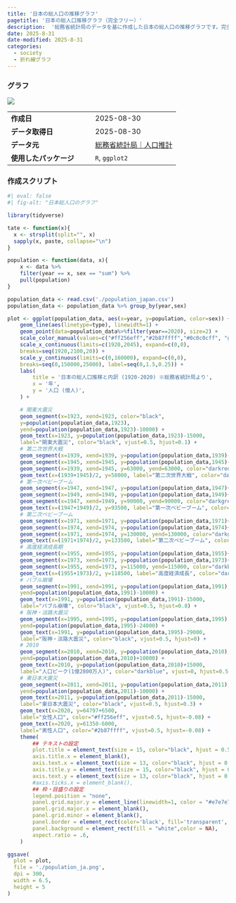 ```yaml
---
title: '日本の総人口の推移グラフ'
pagetitle: '日本の総人口推移グラフ（完全フリー）'
description:  '総務省統計局のデータを基に作成した日本の総人口の推移グラフです。完全フリーで公開しています。'
date: 2025-8-31
date-modified: 2025-8-31
categories:
  - society
  - 折れ線グラフ
---
```


### グラフ

::: {.bg-gray-container}
::: {.content-container}
![](./population_ja.png){fig-alt="日本国人口推移と予測のグラフ"}

|        |        |
| ------ | ------ |
| **作成日** | 2025-08-30 |
| **データ取得日** | 2025-08-30 |
| **データ元** | [総務省統計局｜人口推計](https://www.stat.go.jp/data/jinsui/index.htm) |
| **使用したパッケージ** | `R`, `ggplot2`|


:::
:::

### 作成スクリプト
```R
#| eval: false
#| fig-alt: "日本総人口のグラフ"

library(tidyverse)

tate <- function(x){
  x <- strsplit(split="", x)
  sapply(x, paste, collapse="\n")
}

population <- function(data, x){
    x <- data %>%
    filter(year == x, sex == "sum") %>%
    pull(population)
}

population_data <- read.csv('./population_japan.csv')
population_data <- population_data %>% group_by(year,sex)

plot <- ggplot(population_data, aes(x=year, y=population, color=sex)) +
    geom_line(aes(linetype=type), linewidth=1) +
    geom_point(data=population_data%>%filter(year==2020), size=2) +
    scale_color_manual(values=c("#ff256eff","#2b87ffff","#0c0c0cff", "gray", "gray")) +
    scale_x_continuous(limits=c(1920,2045), expand=c(0,0),
    breaks=seq(1920,2100,20)) +
    scale_y_continuous(limits=c(0,160000), expand=c(0,0),
    breaks=seq(0,150000,25000), label=seq(0,1.5,0.25)) +
    labs(
        title = '日本の総人口推移と内訳 (1920-2020) ※総務省統計局より',
        x = '年',
        y = '人口 (億人)',
    ) +

    # 関東大震災
    geom_segment(x=1923, xend=1923, color="black",
    y=population(population_data,1923), 
    yend=population(population_data,1923)-10000) +
    geom_text(x=1923, y=population(population_data,1923)-15000,
    label="関東大震災", color="black", vjust=0.5, hjust=0.1) +
    # 第二次世界大戦
    geom_segment(x=1939, xend=1939, y=population(population_data,1939)-2000, yend=63000, color="darkred") +
    geom_segment(x=1945, xend=1945, y=population(population_data,1945)-2000, yend=63000, color="darkred") +
    geom_segment(x=1939, xend=1945, y=63000, yend=63000, color="darkred") +
    geom_text(x=(1939+1945)/2, y=58000, label="第二次世界大戦", color="darkred", vjust=0.5) +
    # 第一次ベビーブーム
    geom_segment(x=1947, xend=1947, y=population(population_data,1947)+2000, yend=90000, color="darkgreen") +
    geom_segment(x=1949, xend=1949, y=population(population_data,1949)+2000, yend=90000, color="darkgreen") +
    geom_segment(x=1947, xend=1949, y=90000, yend=90000, color="darkgreen") +
    geom_text(x=(1947+1949)/2, y=93500, label="第一次ベビーブーム", color="darkgreen", vjust=0, hjust=.85) +
    # 第二次ベビーブーム
    geom_segment(x=1971, xend=1971, y=population(population_data,1971)+2000, yend=130000, color="darkgreen") +
    geom_segment(x=1974, xend=1974, y=population(population_data,1974)+2000, yend=130000, color="darkgreen") +
    geom_segment(x=1971, xend=1974, y=130000, yend=130000, color="darkgreen") +
    geom_text(x=(1971+1974)/2, y=133500, label="第二次ベビーブーム", color="darkgreen", vjust=0, hjust=.5) +
    # 高度経済成長期
    geom_segment(x=1955, xend=1955, y=population(population_data,1955)+2000, yend=115000, color="darkblue") +
    geom_segment(x=1973, xend=1973, y=population(population_data,1973)+2000, yend=115000, color="darkblue") +
    geom_segment(x=1955, xend=1973, y=115000, yend=115000, color="darkblue") +
    geom_text(x=(1955+1973)/2, y=118500, label="高度経済成長", color="darkblue", vjust=0, hjust=.7) +
    # バブル崩壊
    geom_segment(x=1991, xend=1991, y=population(population_data,1991), color='black',
    yend=population(population_data,1991)-10000) +
    geom_text(x=1991, y=population(population_data,1991)-15000,
    label="バブル崩壊", color="black", vjust=0.5, hjust=0.8) +
    # 阪神・淡路大震災
    geom_segment(x=1995, xend=1995, y=population(population_data,1995), color='black',
    yend=population(population_data,1995)-24000) +
    geom_text(x=1991, y=population(population_data,1995)-29000,
    label="阪神・淡路大震災", color="black", vjust=0.5, hjust=0) +
    # 2010
    geom_segment(x=2010, xend=2010, y=population(population_data,2010), color='darkblue',
    yend=population(population_data,2010)+10000) +
    geom_text(x=2010, y=population(population_data,2010)+15000,
    label="人口ピーク(1億2800万人)", color="darkblue", vjust=0, hjust=0.5) +
    # 東日本大震災
    geom_segment(x=2011, xend=2011, y=population(population_data,2011), color='black',
    yend=population(population_data,2011)-10000) +
    geom_text(x=2011, y=population(population_data,2011)-15000,
    label="東日本大震災", color="black", vjust=0.5, hjust=0.3) +
    geom_text(x=2020, y=64797+6500,
    label="女性人口", color="#ff256eff", vjust=0.5, hjust=-0.08) +
    geom_text(x=2020, y=61350-6000,
    label="男性人口", color="#2b87ffff", vjust=0.5, hjust=-0.08) +
    theme(
        ## テキストの設定
        plot.title = element_text(size = 15, color="black", hjust = 0.5),
        axis.title.x = element_blank(),
        axis.text.x = element_text(size = 13, color="black", hjust = 0.5),
        axis.title.y = element_text(size = 15, color="black", hjust = 0.5),
        axis.text.y = element_text(size = 13, color="black", hjust = 0.5),
        #axis.ticks.x = element_blank(),
        ## 枠・目盛りの設定
        legend.position = "none",
        panel.grid.major.y = element_line(linewidth=1, color = "#e7e7e7ff"),
        panel.grid.major.x = element_blank(),
        panel.grid.minor = element_blank(),
        panel.border = element_rect(color='black', fill='transparent', linewidth=0.8),
        panel.background = element_rect(fill = "white",color = NA),
        aspect.ratio = .6,
    )

ggsave(
  plot = plot,
  file = './population_ja.png',
  dpi = 300,
  width = 6.5,
  height = 5
)
```